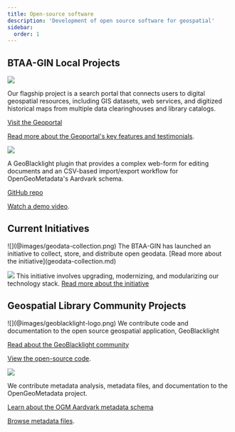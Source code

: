 ```yaml
---
title: Open-source software
description: 'Development of open source software for geospatial'
sidebar:
  order: 1
---
```


## BTAA-GIN Local Projects

<CardGrid>

  <Card title = "BTAA Geoportal">

  ![](@images/geoportal-homepage.png)

  Our flagship project is a search portal that connects users to digital geospatial resources, including GIS datasets, web services, and digitized historical maps from multiple data clearinghouses and library catalogs. 

  [Visit the Geoportal](https://geo.btaa.org)

  [Read more about the Geoportal's key features and testimonials](geoportal.md).
  </Card>

  <Card title = "GBL Admin">

  ![](@images/gbl-admin.png) 

  A GeoBlacklight plugin that provides a complex web-form for editing documents and an CSV-based import/export workflow for OpenGeoMetadata's Aardvark schema.

  [GitHub repo](https://github.com/geobtaa/geoblacklight_admin)

  [Watch a demo video](https://www.youtube.com/watch?v=lWjcr-Ow228).
  </Card>

</CardGrid>

## Current Initiatives
<CardGrid>

<Card title = "Geodata Collection">
![](@images/geodata-collection.png)
The BTAA-GIN has launched an initiative to collect, store, and distribute open geodata. 
[Read more about the initiative](geodata-collection.md)
</Card>

<Card title = "Strategic Technology Plan (2025-6)">    
      
![](@images/strategic-tech-plan.png)
This initiative involves upgrading, modernizing, and modularizing our technology stack. 
[Read more about the initiative](tech-plan-2025.md)
    
</Card>
</CardGrid>

## Geospatial Library Community Projects

<CardGrid>
<Card title = "GeoBlacklight">
![](@images/geoblacklight-logo.png)
We contribute code and documentation to the open source geospatial application, GeoBlacklight

[Read about the GeoBlacklight community](https://geoblacklight.org)

[View the open-source code](https://github.com/geoblacklight/geoblacklight).
</Card>

<Card title = "OpenGeoMetadata">
    
![](@images/ogm-logo.png)

We contribute metadata analysis, metadata files, and documentation to the OpenGeoMetadata project.

[Learn about the OGM Aardvark metadata schema](https://opengeometadata.org)

[ Browse metadata files](https://github.com/opengeometadata).

</Card>
</CardGrid>